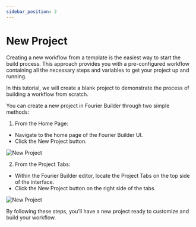 ```yaml
---
sidebar_position: 2
---
```


# New Project

Creating a new workflow from a template is the easiest way to start the build process. This approach provides you with a pre-configured workflow containing all the necessary steps and variables to get your project up and running.

In this tutorial, we will create a blank project to demonstrate the process of building a workflow from scratch.

You can create a new project in Fourier Builder through two simple methods:

1. From the Home Page:

  * Navigate to the home page of the Fourier Builder UI.
  * Click the New Project button.

  ![New Project](new-project.png)

2. From the Project Tabs:

  * Within the Fourier Builder editor, locate the Project Tabs on the top side of the interface.
  * Click the New Project button on the right side of the tabs.
  
  ![New Project](new-project-in-editor.png)

By following these steps, you’ll have a new project ready to customize and build your workflow.